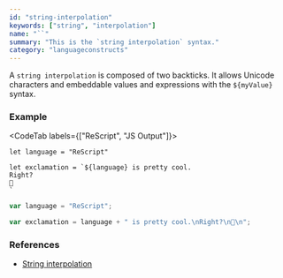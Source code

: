 ```yaml
---
id: "string-interpolation"
keywords: ["string", "interpolation"]
name: "``"
summary: "This is the `string interpolation` syntax."
category: "languageconstructs"
---
```


A `string interpolation` is composed of two backticks. It allows Unicode characters and embeddable values and expressions with the `${myValue}` syntax.

### Example

<CodeTab labels={["ReScript", "JS Output"]}>

```res
let language = "ReScript"

let exclamation = `${language} is pretty cool.
Right?
🎉
`
```

```js
var language = "ReScript";

var exclamation = language + " is pretty cool.\nRight?\n🎉\n";
```

</CodeTab>

### References

* [String interpolation](/docs/manual/latest/primitive-types#string-interpolation)
